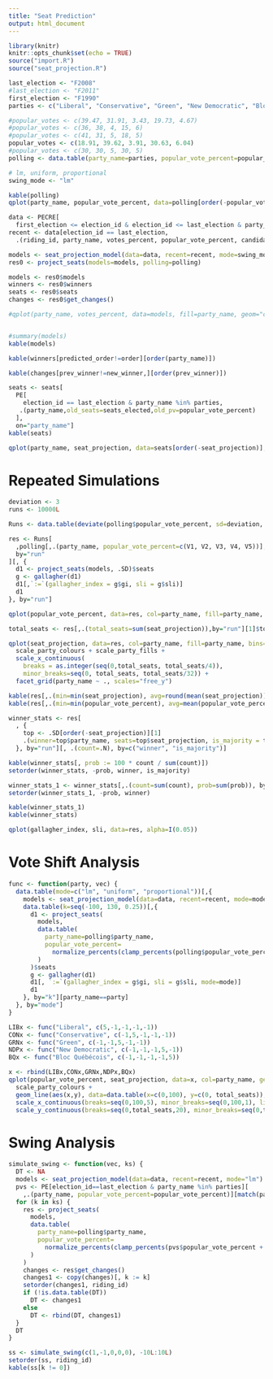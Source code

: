 ```yaml
---
title: "Seat Prediction"
output: html_document
---
```


```r
library(knitr)
knitr::opts_chunk$set(echo = TRUE)
source("import.R")
source("seat_projection.R")
```

```r
last_election <- "F2008"
#last_election <- "F2011"
first_election <- "F1990"
parties <- c("Liberal", "Conservative", "Green", "New Democratic", "Bloc Québécois")

#popular_votes <- c(39.47, 31.91, 3.43, 19.73, 4.67)
#popular_votes <- c(36, 38, 4, 15, 6)
#popular_votes <- c(41, 31, 5, 18, 5)
popular_votes <- c(18.91, 39.62, 3.91, 30.63, 6.04)
#popular_votes <- c(30, 30, 5, 30, 5)
polling <- data.table(party_name=parties, popular_vote_percent=popular_votes)

# lm, uniform, proportional
swing_mode <- "lm"

kable(polling)
qplot(party_name, popular_vote_percent, data=polling[order(-popular_vote_percent)], fill=party_name, geom="col") + coord_flip() + scale_party_fills
```

```r

data <- PECRE[
  first_election <= election_id & election_id <= last_election & party_name %in% parties,]
recent <- data[election_id == last_election,
  .(riding_id, party_name, votes_percent, popular_vote_percent, candidate_name, order)]

models <- seat_projection_model(data=data, recent=recent, mode=swing_mode)
res0 <- project_seats(models=models, polling=polling)

models <- res0$models
winners <- res0$winners
seats <- res0$seats
changes <- res0$get_changes()
```

```r
#qplot(party_name, votes_percent, data=models, fill=party_name, geom="col") + facet_grid(riding_id ~ .) + scale_party_fills


#summary(models)
kable(models)

kable(winners[predicted_order!=order][order(party_name)])

kable(changes[prev_winner!=new_winner,][order(prev_winner)])

seats <- seats[
  PE[
    election_id == last_election & party_name %in% parties,
   .(party_name,old_seats=seats_elected,old_pv=popular_vote_percent)
  ],
  on="party_name"]
kable(seats)

qplot(party_name, seat_projection, data=seats[order(-seat_projection)], fill=party_name, geom="col") + coord_flip() + scale_party_fills
```

# Repeated Simulations
```r
deviation <- 3
runs <- 10000L

Runs <- data.table(deviate(polling$popular_vote_percent, sd=deviation, n=runs), run=1L:runs)

res <- Runs[
  ,polling[,.(party_name, popular_vote_percent=c(V1, V2, V3, V4, V5))],
  by="run"
][, {
  d1 <- project_seats(models, .SD)$seats
  g <- gallagher(d1)
  d1[,`:=`(gallagher_index = g$gi, sli = g$sli)]
  d1
}, by="run"]

qplot(popular_vote_percent, data=res, col=party_name, fill=party_name, bins=100) + scale_party_colours + scale_party_fills + scale_x_continuous(breaks=seq(0,100,5), minor_breaks = seq(0,100,1)) + facet_grid(party_name ~ ., scales="free_y")

total_seats <- res[,.(total_seats=sum(seat_projection)),by="run"][1]$total_seats

qplot(seat_projection, data=res, col=party_name, fill=party_name, bins=100) +
  scale_party_colours + scale_party_fills +
  scale_x_continuous(
    breaks = as.integer(seq(0,total_seats, total_seats/4)),
    minor_breaks=seq(0, total_seats, total_seats/32)) +
  facet_grid(party_name ~ ., scales="free_y")

kable(res[,.(min=min(seat_projection), avg=round(mean(seat_projection)), mid=median(seat_projection), max=max(seat_projection)), by="party_name"])
kable(res[,.(min=min(popular_vote_percent), avg=mean(popular_vote_percent), mid=median(popular_vote_percent), max=max(popular_vote_percent)), by="party_name"])

winner_stats <- res[
  , {
    top <- .SD[order(-seat_projection)][1]
    .(winner=top$party_name, seats=top$seat_projection, is_majority = top$seat_projection >= total_seats/2)
  }, by="run"][, .(count=.N), by=c("winner", "is_majority")]

kable(winner_stats[, prob := 100 * count / sum(count)])
setorder(winner_stats, -prob, winner, is_majority)

winner_stats_1 <- winner_stats[,.(count=sum(count), prob=sum(prob)), by="winner"]
setorder(winner_stats_1, -prob, winner)

kable(winner_stats_1)
kable(winner_stats)

qplot(gallagher_index, sli, data=res, alpha=I(0.05))
```

# Vote Shift Analysis

```r
func <- function(party, vec) {
  data.table(mode=c("lm", "uniform", "proportional"))[,{
    models <- seat_projection_model(data=data, recent=recent, mode=mode)
    data.table(k=seq(-100, 130, 0.25))[,{
      d1 <- project_seats(
        models, 
        data.table(
          party_name=polling$party_name,
          popular_vote_percent=
            normalize_percents(clamp_percents(polling$popular_vote_percent + k*vec/5))
        )
      )$seats
      g <- gallagher(d1)
      d1[, `:=`(gallagher_index = g$gi, sli = g$sli, mode=mode)]
      d1
    }, by="k"][party_name==party]
  }, by="mode"]
}

LIBx <- func("Liberal", c(5,-1,-1,-1,-1))
CONx <- func("Conservative", c(-1,5,-1,-1,-1))
GRNx <- func("Green", c(-1,-1,5,-1,-1))
NDPx <- func("New Democratic", c(-1,-1,-1,5,-1))
BQx <- func("Bloc Québécois", c(-1,-1,-1,-1,5))

x <- rbind(LIBx,CONx,GRNx,NDPx,BQx)
qplot(popular_vote_percent, seat_projection, data=x, col=party_name, geom="line", facets = mode ~ .) +
  scale_party_colours +
  geom_line(aes(x,y), data=data.table(x=c(0,100), y=c(0, total_seats)), col="white", alpha=0.5) +
  scale_x_continuous(breaks=seq(0,100,5), minor_breaks=seq(0,100,1), limits=c(0,100)) +
  scale_y_continuous(breaks=seq(0,total_seats,20), minor_breaks=seq(0,total_seats,10), limits=c(0, total_seats))
```

# Swing Analysis

```r
simulate_swing <- function(vec, ks) {
  DT <- NA
  models <- seat_projection_model(data=data, recent=recent, mode="lm")
  pvs <- PE[election_id==last_election & party_name %in% parties][
    ,.(party_name, popular_vote_percent=popular_vote_percent)][match(parties, party_name)]
  for (k in ks) {
    res <- project_seats(
      models, 
      data.table(
        party_name=polling$party_name,
        popular_vote_percent=
          normalize_percents(clamp_percents(pvs$popular_vote_percent + k*vec))
      )
    )
    changes <- res$get_changes()
    changes1 <- copy(changes)[, k := k]
    setorder(changes1, riding_id)
    if (!is.data.table(DT))
      DT <- changes1
    else
      DT <- rbind(DT, changes1)
  }
  DT
}

ss <- simulate_swing(c(1,-1,0,0,0), -10L:10L)
setorder(ss, riding_id)
kable(ss[k != 0])
```